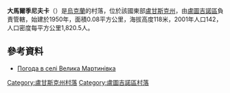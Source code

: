 {{coord|48|24|34|N|38|59|43|E|scale:100000|display=title}}

'''大馬爾季尼夫卡'''（{{lang-uk|Велика Мартинівка}}）是[[烏克蘭|烏克蘭]]的村落，位於該國東部[[盧甘斯克州|盧甘斯克州]]，由[[盧圖吉諾區|盧圖吉諾區]]負責管轄，始建於1950年，面積0.08平方公里，海拔高度118米，2001年人口142，人口密度每平方公里1,820.5人。

==參考資料==
* [http://weather.in.ua/ua/lyganskaja/2783 Погода в селі Велика Мартинівка] {{Wayback|url=http://weather.in.ua/ua/lyganskaja/2783 |date=20160305115757 }}

{{DEFAULTSORT:Велика Мартинівка}}
[[Category:盧甘斯克州村落|Category:盧甘斯克州村落]]
[[Category:盧圖吉諾區村落|Category:盧圖吉諾區村落]]


{{Luhansk-geo-stub}}